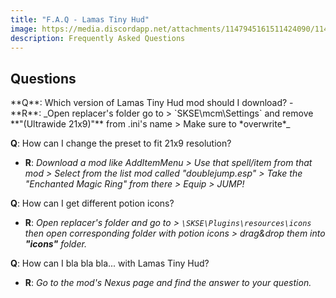 ```yaml
---
title: "F.A.Q - Lamas Tiny Hud"
image: https://media.discordapp.net/attachments/1147945161511424090/1147945161872113855/yt_previeww.jpg
description: Frequently Asked Questions
---
```


## Questions

<div className="[&>ul]:list-none mt-6">
**Q**: Which version of Lamas Tiny Hud mod should I download?
- **R**: _Open replacer's folder go to > `SKSE\mcm\Settings` and remove **"(Ultrawide 21x9)"** from .ini's name > Make sure to *overwrite*_ 

**Q**: How can I change the preset to fit 21x9 resolution?
- **R**: _Download a mod like AddItemMenu > Use that spell/item from that mod > Select from the list mod called "doublejump.esp" > Take the "Enchanted Magic Ring" from there > Equip > JUMP!_

**Q**: How can I get different potion icons?
- **R**: _Open replacer's folder and go to > `\SKSE\Plugins\resources\icons` then open corresponding folder with potion icons > drag&drop them into **"icons"** folder._

**Q**: How can I bla bla bla... with Lamas Tiny Hud?
- **R**: _Go to the mod's Nexus page and find the answer to your question._
</div>
